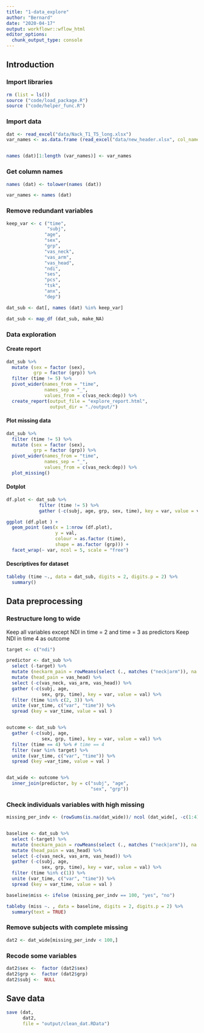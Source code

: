 ```yaml
---
title: "1-data_explore"
author: "Bernard"
date: "2020-04-17"
output: workflowr::wflow_html
editor_options: 
  chunk_output_type: console
---
```


## Introduction

### Import libraries

```r

rm (list = ls())
source ("code/load_package.R")
source ("code/helper_func.R")

```

### Import data

```r

dat <- read_excel("data/Nack_T1_T5_long.xlsx")
var_names <- as.data.frame (read_excel("data/new_header.xlsx", col_names = FALSE))[,1]


names (dat)[1:length (var_names)] <- var_names
```


### Get column names

```r

names (dat) <- tolower(names (dat))

var_names <- names (dat)

```


### Remove redundant variables

```r
keep_var <- c ("time",
               "subj",
              "age",
              "sex",
              "grp",
              "vas_neck",
              "vas_arm",
              "vas_head",
              "ndi",
              "ses",
              "pcs",
              "tsk",
              "anx",
              "dep")

dat_sub <- dat[, names (dat) %in% keep_var]

dat_sub <- map_df (dat_sub, make_NA)

```

### Data exploration

#### Create report

```r

dat_sub %>%
  mutate (sex = factor (sex),
          grp = factor (grp)) %>%
  filter (time != 5) %>%
  pivot_wider(names_from = "time",
              names_sep = "_",
              values_from = c(vas_neck:dep)) %>%
  create_report(output_file = "explore_report.html",
                output_dir = "./output/")

```

#### Plot missing data

```r

dat_sub %>%
  filter (time != 5) %>%
  mutate (sex = factor (sex),
          grp = factor (grp)) %>%
  pivot_wider(names_from = "time",
              names_sep = "_",
              values_from = c(vas_neck:dep)) %>%
  plot_missing()

```

#### Dotplot

```r

df.plot <- dat_sub %>%
            filter (time != 5) %>%
            gather (-c(subj, age, grp, sex, time), key = var, value = val)

ggplot (df.plot ) +
  geom_point (aes(x = 1:nrow (df.plot), 
                  y = val, 
                  colour = as.factor (time), 
                  shape = as.factor (grp))) +
  facet_wrap(~ var, ncol = 5, scale = "free")


```

#### Descriptives for dataset

```r

tableby (time ~., data = dat_sub, digits = 2, digits.p = 2) %>%
  summary()

```

## Data preprocessing

### Restructure long to wide

Keep all variables except NDI in time = 2 and time = 3 as predictors
Keep NDI in time 4 as outcome

```r

target <- c("ndi")

predictor <- dat_sub %>%
  select (-target) %>%
  mutate (neckarm_pain = rowMeans(select (., matches ("neck|arm")), na.rm = TRUE)) %>%
  mutate (head_pain = vas_head) %>%
  select (-c(vas_neck, vas_arm, vas_head)) %>%
  gather (-c(subj, age, 
             sex, grp, time), key = var, value = val) %>%
  filter (time %in% c(2, 3)) %>%
  unite (var_time, c("var", "time")) %>%
  spread (key = var_time, value = val )


outcome <- dat_sub %>%
  gather (-c(subj, age, 
             sex, grp, time), key = var, value = val) %>%
  filter (time == 4) %>% # time == 4
  filter (var %in% target) %>%
  unite (var_time, c("var", "time")) %>%
  spread (key =var_time, value = val )


dat_wide <- outcome %>%
  inner_join(predictor, by = c("subj", "age",
                               "sex", "grp"))


```


### Check individuals variables with high missing

```r

missing_per_indv <- (rowSums(is.na(dat_wide))/ ncol (dat_wide[, -c(1:4)])) * 100 


baseline <- dat_sub %>%
  select (-target) %>%
  mutate (neckarm_pain = rowMeans(select (., matches ("neck|arm")), na.rm = TRUE)) %>%
  mutate (head_pain = vas_head) %>%
  select (-c(vas_neck, vas_arm, vas_head)) %>%
  gather (-c(subj, age, 
             sex, grp, time), key = var, value = val) %>%
  filter (time %in% c(1)) %>%
  unite (var_time, c("var", "time")) %>%
  spread (key = var_time, value = val ) 

baseline$miss <- ifelse (missing_per_indv == 100, "yes", "no")

tableby (miss ~. , data = baseline, digits = 2, digits.p = 2) %>%
  summary(text = TRUE)

```


### Remove subjects with complete missing

```r
dat2 <- dat_wide[missing_per_indv < 100,] 
```

### Recode some variables

```r

dat2$sex <-  factor (dat2$sex) 
dat2$grp <-  factor (dat2$grp)  
dat2$subj <-  NULL

```

## Save data

```r

save (dat,
      dat2,
      file = "output/clean_dat.RData")

```


